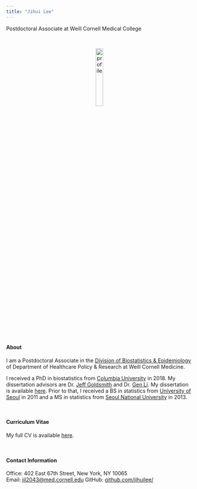 ```yaml
---
title: "Jihui Lee"
---
```


Postdoctoral Associate at Weill Cornell Medical College

<link rel="stylesheet" href="styles.css" type="text/css">
<link rel="stylesheet" href="academicons/css/academicons.min.css"/>
<link rel="apple-touch-icon" href="/image/icon.png">

<br>

<center><img src="image/profile.png" alt="profile" style="width:20%; border:0px solid"></center>

#### About

I am a Postdoctoral Associate in the [Division of Biostatistics & Epidemiology](http://hpr.weill.cornell.edu/divisions/biostatistics/) of Department of Healthcare Policy & Research at Weill Cornell Medicine.


I received a PhD in biostatistics from [Columbia University](https://www.mailman.columbia.edu/become-student/departments/biostatistics) in 2018. My dissertation advisors are Dr. [Jeff Goldsmith](http://jeffgoldsmith.com) and Dr. [Gen Li](https://sites.google.com/view/ligen). My dissertation is available [here](https://doi.org/10.7916/D8N603XB). Prior to that, I received a BS in statistics from [University of Seoul](http://www.uos.ac.kr/en/) in 2011 and a MS in statistics from [Seoul National University](http://en.snu.ac.kr) in 2013. 

<br>

#### Curriculum Vitae
My full CV is available [here](download/[Jihui Lee] Resume.pdf).

<br>

#### Contact Information

Office: 402 East 67th Street, New York, NY 10065  
Email: [jil2043@med.cornell.edu](mailto:jil2043@med.cornell.edu) 
GitHub: [github.com/jihuilee/](http://github.com/jihuilee/)
